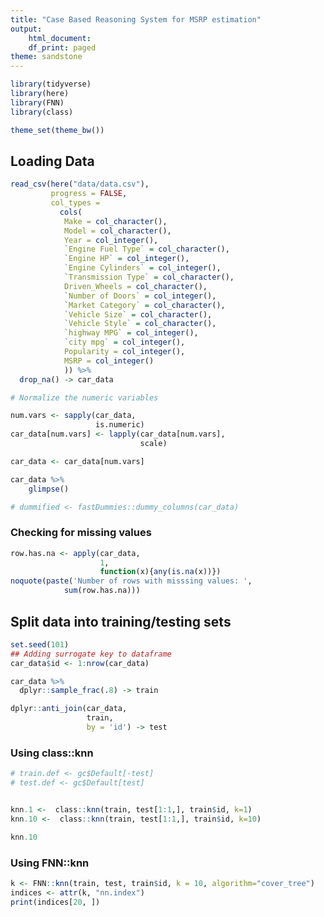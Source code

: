 ```yaml
---
title: "Case Based Reasoning System for MSRP estimation"
output:
    html_document:
    df_print: paged
theme: sandstone
---
```


```r
library(tidyverse)
library(here)
library(FNN)
library(class)

theme_set(theme_bw())
```

## Loading Data

```r
read_csv(here("data/data.csv"),
         progress = FALSE, 
         col_types =
           cols(
            Make = col_character(),
            Model = col_character(),
            Year = col_integer(),
            `Engine Fuel Type` = col_character(),
            `Engine HP` = col_integer(),
            `Engine Cylinders` = col_integer(),
            `Transmission Type` = col_character(),
            Driven_Wheels = col_character(),
            `Number of Doors` = col_integer(),
            `Market Category` = col_character(),
            `Vehicle Size` = col_character(),
            `Vehicle Style` = col_character(),
            `highway MPG` = col_integer(),
            `city mpg` = col_integer(),
            Popularity = col_integer(),
            MSRP = col_integer()
            )) %>% 
  drop_na() -> car_data 

# Normalize the numeric variables  

num.vars <- sapply(car_data,
                   is.numeric)
car_data[num.vars] <- lapply(car_data[num.vars],
                             scale)

car_data <- car_data[num.vars]

car_data %>% 
    glimpse()
```

```r
# dummified <- fastDummies::dummy_columns(car_data)
```


### Checking for missing values

```r
row.has.na <- apply(car_data, 
                    1,
                    function(x){any(is.na(x))})
noquote(paste('Number of rows with misssing values: ',
            sum(row.has.na)))
```


## Split data into training/testing sets 

```r
set.seed(101)
## Adding surrogate key to dataframe
car_data$id <- 1:nrow(car_data)

car_data %>% 
  dplyr::sample_frac(.8) -> train

dplyr::anti_join(car_data, 
                 train, 
                 by = 'id') -> test
```

### Using class::knn

```r
# train.def <- gc$Default[-test]
# test.def <- gc$Default[test]


knn.1 <-  class::knn(train, test[1:1,], train$id, k=1)
knn.10 <-  class::knn(train, test[1:1,], train$id, k=10)

knn.10
```

### Using FNN::knn

```r
k <- FNN::knn(train, test, train$id, k = 10, algorithm="cover_tree")
indices <- attr(k, "nn.index")
print(indices[20, ])
```

